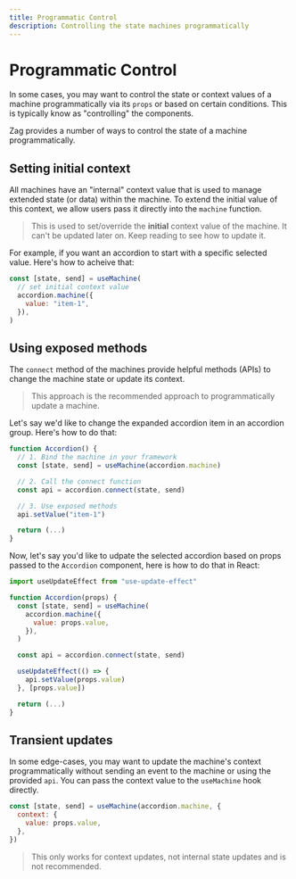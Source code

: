 ```yaml
---
title: Programmatic Control
description: Controlling the state machines programmatically
---
```


# Programmatic Control

In some cases, you may want to control the state or context values of a machine
programmatically via its `props` or based on certain conditions. This is
typically know as "controlling" the components.

Zag provides a number of ways to control the state of a machine
programmatically.

## Setting initial context

All machines have an "internal" context value that is used to manage extended
state (or data) within the machine. To extend the initial value of this context,
we allow users pass it directly into the `machine` function.

> This is used to set/override the **initial** context value of the machine. It
> can't be updated later on. Keep reading to see how to update it.

For example, if you want an accordion to start with a specific selected value.
Here's how to acheive that:

```jsx
const [state, send] = useMachine(
  // set initial context value
  accordion.machine({
    value: "item-1",
  }),
)
```

## Using exposed methods

The `connect` method of the machines provide helpful methods (APIs) to change
the machine state or update its context.

> This approach is the recommended approach to programmatically update a machine.

Let's say we'd like to change the expanded accordion item in an accordion group.
Here's how to do that:

```jsx
function Accordion() {
  // 1. Bind the machine in your framework
  const [state, send] = useMachine(accordion.machine)

  // 2. Call the connect function
  const api = accordion.connect(state, send)

  // 3. Use exposed methods
  api.setValue("item-1")

  return (...)
}
```

Now, let's say you'd like to udpate the selected accordion based on props passed
to the `Accordion` component, here is how to do that in React:

```jsx
import useUpdateEffect from "use-update-effect"

function Accordion(props) {
  const [state, send] = useMachine(
    accordion.machine({
      value: props.value,
    }),
  )

  const api = accordion.connect(state, send)

  useUpdateEffect(() => {
    api.setValue(props.value)
  }, [props.value])

  return (...)
}
```

## Transient updates

In some edge-cases, you may want to update the machine's context
programmatically without sending an event to the machine or using the provided
`api`. You can pass the context value to the `useMachine` hook directly.

```jsx
const [state, send] = useMachine(accordion.machine, {
  context: {
    value: props.value,
  },
})
```

> This only works for context updates, not internal state updates and is not
> recommended.
